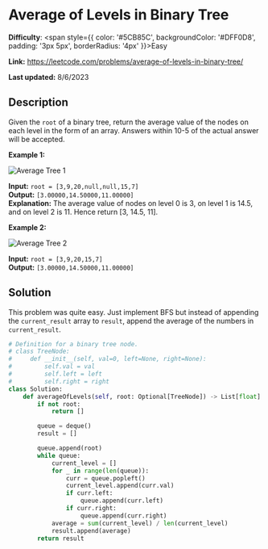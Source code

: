 # Average of Levels in Binary Tree

**Difficulty**: <span style={{ color: '#5CB85C', backgroundColor: '#DFF0D8', padding: '3px 5px', borderRadius: '4px' }}>Easy</span>

**Link:** https://leetcode.com/problems/average-of-levels-in-binary-tree/

**Last updated:** 8/6/2023

## Description 

Given the `root` of a binary tree, return the average value of the nodes on each level in the form of an array. Answers within 10-5 of the actual answer will be accepted.

**Example 1:**

<img src="https://assets.leetcode.com/uploads/2021/03/09/avg1-tree.jpg" alt="Average Tree 1" />


**Input:** `root = [3,9,20,null,null,15,7]`  
**Output:** `[3.00000,14.50000,11.00000]`  
**Explanation:** The average value of nodes on level 0 is 3, on level 1 is 14.5, and on level 2 is 11.
Hence return [3, 14.5, 11].

**Example 2:**

<img src="https://assets.leetcode.com/uploads/2021/03/09/avg2-tree.jpg" alt="Average Tree 2" />


**Input:** `root = [3,9,20,15,7]`  
**Output:** `[3.00000,14.50000,11.00000]`  

## Solution

This problem was quite easy. Just implement BFS but instead of appending the `current_result` array to `result`, append the average of the numbers in `current_result`.

```python
# Definition for a binary tree node.
# class TreeNode:
#     def __init__(self, val=0, left=None, right=None):
#         self.val = val
#         self.left = left
#         self.right = right
class Solution:
    def averageOfLevels(self, root: Optional[TreeNode]) -> List[float]:
        if not root:
            return []

        queue = deque()
        result = []

        queue.append(root)
        while queue:
            current_level = []
            for _ in range(len(queue)):
                curr = queue.popleft()
                current_level.append(curr.val)
                if curr.left:
                    queue.append(curr.left)
                if curr.right:
                    queue.append(curr.right)
            average = sum(current_level) / len(current_level)
            result.append(average)
        return result
```


